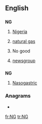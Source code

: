{{also|Ng|ng|.ng|-ng}}
==English==

==={{abbreviation}}===
'''NG'''

# [[Nigeria]]
# {{petrochemistry}} [[natural gas]]
# No good
# {{internet}} [[newsgroup]]

==={{initialism}}===
'''NG'''

# [[nasogastric|Nasogastric]]

===Anagrams===
* {{alphagram|[[GN#English|GN]]}} 


[[fr:NG]]
[[tr:NG]]